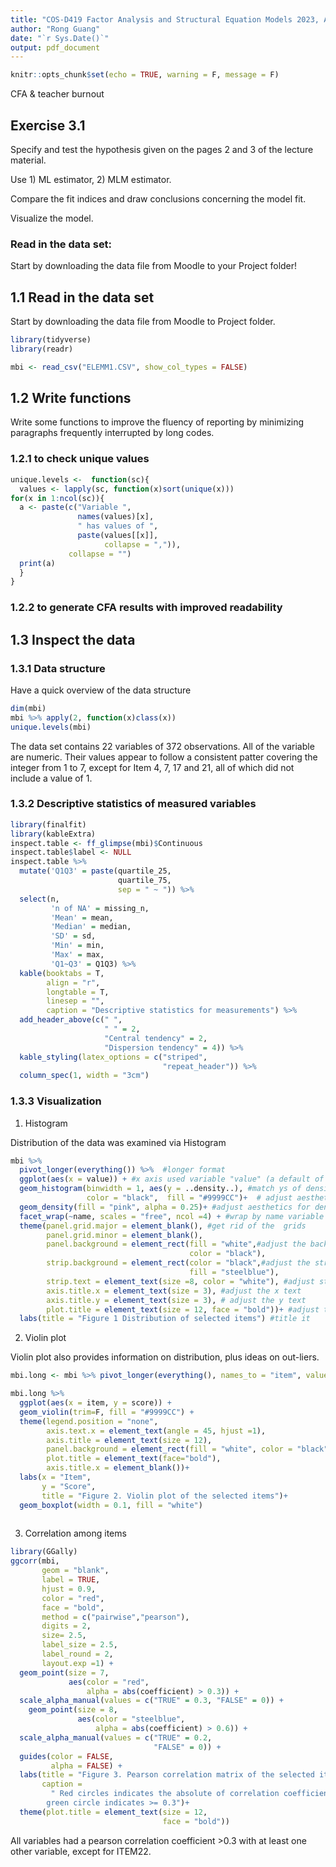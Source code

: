 ```yaml
---
title: "COS-D419 Factor Analysis and Structural Equation Models 2023, Assignment 3"
author: "Rong Guang"
date: "`r Sys.Date()`"
output: pdf_document
---
```


```r
knitr::opts_chunk$set(echo = TRUE, warning = F, message = F)
```

CFA & teacher burnout

## Exercise 3.1

Specify and test the hypothesis given on the pages 2 and 3 of the lecture material.

Use 1) ML estimator, 2) MLM estimator.

Compare the fit indices and draw conclusions concerning the model fit.

Visualize the model.

### Read in the data set:

Start by downloading the data file from Moodle to your Project folder!

## 1.1 Read in the data set

Start by downloading the data file from Moodle to Project folder.

```r
library(tidyverse)
library(readr)

mbi <- read_csv("ELEMM1.CSV", show_col_types = FALSE) 
```

## 1.2 Write functions

Write some functions to improve the fluency of reporting by minimizing paragraphs frequently interrupted by long codes.

### 1.2.1 to check unique values

```r
unique.levels <-  function(sc){
  values <- lapply(sc, function(x)sort(unique(x))) 
for(x in 1:ncol(sc)){
  a <- paste(c("Variable ", 
               names(values)[x], 
               " has values of ", 
               paste(values[[x]], 
                     collapse = ",")), 
             collapse = "")
  print(a)
  }
}
```

### 1.2.2 to generate CFA results with improved readability

## 1.3 Inspect the data

### 1.3.1 Data structure

Have a quick overview of the data structure

```r
dim(mbi)
mbi %>% apply(2, function(x)class(x))
unique.levels(mbi)
```

The data set contains 22 variables of 372 observations. All of the variable are numeric. Their values appear to follow a consistent patter covering the integer from 1 to 7, except for Item 4, 7, 17 and 21, all of which did not include a value of 1. 

### 1.3.2 Descriptive statistics of measured variables

```r
library(finalfit)
library(kableExtra)
inspect.table <- ff_glimpse(mbi)$Continuous
inspect.table$label <- NULL
inspect.table %>% 
  mutate('Q1Q3' = paste(quartile_25, 
                        quartile_75, 
                        sep = " ~ ")) %>% 
  select(n, 
         'n of NA' = missing_n, 
         'Mean' = mean, 
         'Median' = median,
         'SD' = sd, 
         'Min' = min, 
         'Max' = max,
         'Q1~Q3' = Q1Q3) %>%
  kable(booktabs = T,  
        align = "r",
        longtable = T,
        linesep = "",
        caption = "Descriptive statistics for measurements") %>% 
  add_header_above(c(" ", 
                     " " = 2,
                     "Central tendency" = 2, 
                     "Dispersion tendency" = 4)) %>% 
  kable_styling(latex_options = c("striped", 
                                  "repeat_header")) %>% 
  column_spec(1, width = "3cm")
```

### 1.3.3 Visualization

(1) Histogram

Distribution of the data was examined via Histogram

```r
mbi %>% 
  pivot_longer(everything()) %>%  #longer format
  ggplot(aes(x = value)) + #x axis used variable "value" (a default of pivot)
  geom_histogram(binwidth = 1, aes(y = ..density..), #match ys of density and histogram plots
                 color = "black",  fill = "#9999CC")+  # adjust aesthetics for hist
  geom_density(fill = "pink", alpha = 0.25)+ #adjust aesthetics for density plot
  facet_wrap(~name, scales = "free", ncol =4) + #wrap by name variable
  theme(panel.grid.major = element_blank(), #get rid of the  grids
        panel.grid.minor = element_blank(),
        panel.background = element_rect(fill = "white",#adjust the background
                                        color = "black"),
        strip.background = element_rect(color = "black",#adjust the strips aes
                                        fill = "steelblue"),
        strip.text = element_text(size =8, color = "white"), #adjust strip text
        axis.title.x = element_text(size = 3), #adjust the x text
        axis.title.y = element_text(size = 3), # adjust the y text
        plot.title = element_text(size = 12, face = "bold"))+ #adjust the title
  labs(title = "Figure 1 Distribution of selected items") #title it
```

(2) Violin plot

Violin plot also provides information on distribution, plus ideas on out-liers.

```r

mbi.long <- mbi %>% pivot_longer(everything(), names_to = "item", values_to = "score")

mbi.long %>% 
  ggplot(aes(x = item, y = score)) +
  geom_violin(trim=F, fill = "#9999CC") +
  theme(legend.position = "none", 
        axis.text.x = element_text(angle = 45, hjust =1),
        axis.title = element_text(size = 12),
        panel.background = element_rect(fill = "white", color = "black"),
        plot.title = element_text(face="bold"),
        axis.title.x = element_blank())+
  labs(x = "Item", 
       y = "Score",
       title = "Figure 2. Violin plot of the selected items")+
  geom_boxplot(width = 0.1, fill = "white")
  
```

(3) Correlation among items

```r
library(GGally)
ggcorr(mbi, 
       geom = "blank", 
       label = TRUE, 
       hjust = 0.9, 
       color = "red", 
       face = "bold", 
       method = c("pairwise","pearson"),
       digits = 2,
       size= 2.5,
       label_size = 2.5,
       label_round = 2,
       layout.exp =1) +
  geom_point(size = 7, 
             aes(color = "red", 
                 alpha = abs(coefficient) > 0.3)) +
  scale_alpha_manual(values = c("TRUE" = 0.3, "FALSE" = 0)) +
    geom_point(size = 8, 
               aes(color = "steelblue", 
                   alpha = abs(coefficient) > 0.6)) +
  scale_alpha_manual(values = c("TRUE" = 0.2, 
                                "FALSE" = 0)) +
  guides(color = FALSE, 
         alpha = FALSE) +
  labs(title = "Figure 3. Pearson correlation matrix of the selected items",
       caption = 
         " Red circles indicates the absolute of correlation coefficient >= 0.6 
        green circle indicates >= 0.3")+
  theme(plot.title = element_text(size = 12,
                                  face = "bold"))
```

All variables had a pearson correlation coefficient >0.3 with at least one other variable, except for ITEM22. 

```r
```


```r
```


```r
```


```r
```


```r
```


```r
```


```r
```


```r
```


```r
```


```r
```


```r
```

